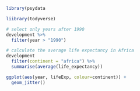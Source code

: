 ```r
library(psydata

liibrary(todyverse)

# select only years after 1990
development %>%
  filter(year > "1990")

# calculate the average life expectancy in Africa
development 
  filter(continent = "africa") %>% 
  summarise(average(life_expectancy))

ggplot(aes(year, lifeExp, colour=continent)) +
  geom_jitter()
```